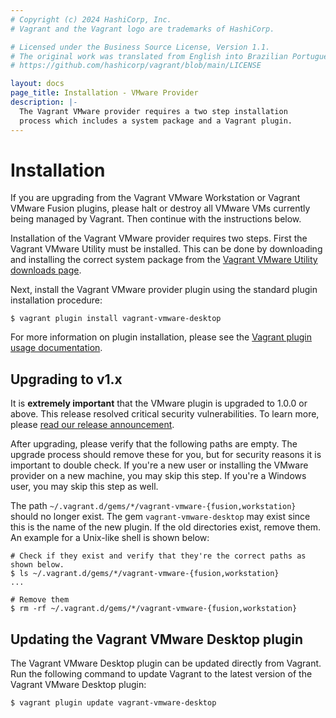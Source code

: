 ```yaml
---
# Copyright (c) 2024 HashiCorp, Inc.
# Vagrant and the Vagrant logo are trademarks of HashiCorp.

# Licensed under the Business Source License, Version 1.1.
# The original work was translated from English into Brazilian Portuguese.
# https://github.com/hashicorp/vagrant/blob/main/LICENSE

layout: docs
page_title: Installation - VMware Provider
description: |-
  The Vagrant VMware provider requires a two step installation
  process which includes a system package and a Vagrant plugin.
---
```


# Installation

If you are upgrading from the Vagrant VMware Workstation or Vagrant
VMware Fusion plugins, please halt or destroy all VMware VMs currently
being managed by Vagrant. Then continue with the instructions below.

Installation of the Vagrant VMware provider requires two steps. First the
Vagrant VMware Utility must be installed. This can be done by downloading
and installing the correct system package from the [Vagrant VMware Utility
downloads page](/vagrant/downloads/vmware).

Next, install the Vagrant VMware provider plugin using the standard plugin
installation procedure:

```shell-session
$ vagrant plugin install vagrant-vmware-desktop
```

For more information on plugin installation, please see the
[Vagrant plugin usage documentation](/vagrant/docs/plugins/usage).

## Upgrading to v1.x

It is **extremely important** that the VMware plugin is upgraded to 1.0.0 or
above. This release resolved critical security vulnerabilities. To learn more,
please [read our release announcement](https://www.hashicorp.com/blog/introducing-the-vagrant-vmware-desktop-plugin).

After upgrading, please verify that the following paths are empty. The upgrade
process should remove these for you, but for security reasons it is important
to double check. If you're a new user or installing the VMware provider on a
new machine, you may skip this step. If you're a Windows user, you may skip this
step as well.

The path `~/.vagrant.d/gems/*/vagrant-vmware-{fusion,workstation}`
should no longer exist. The gem `vagrant-vmware-desktop` may exist since this
is the name of the new plugin. If the old directories exist, remove them. An
example for a Unix-like shell is shown below:

```shell-session
# Check if they exist and verify that they're the correct paths as shown below.
$ ls ~/.vagrant.d/gems/*/vagrant-vmware-{fusion,workstation}
...

# Remove them
$ rm -rf ~/.vagrant.d/gems/*/vagrant-vmware-{fusion,workstation}
```

## Updating the Vagrant VMware Desktop plugin

The Vagrant VMware Desktop plugin can be updated directly from Vagrant. Run the
following command to update Vagrant to the latest version of the Vagrant VMware
Desktop plugin:

```shell-session
$ vagrant plugin update vagrant-vmware-desktop
```
